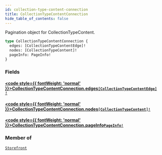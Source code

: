 ```yaml
---
id: collection-type-content-connection
title: CollectionTypeContentConnection
hide_table_of_contents: false
---
```








Pagination object for CollectionTypeContent.

```graphql
type CollectionTypeContentConnection {
  edges: [CollectionTypeContentEdge]!
  nodes: [CollectionTypeContent]!
  pageInfo: PageInfo!
}
```


### Fields

#### [<code style={{ fontWeight: 'normal' }}>CollectionTypeContentConnection.<b>edges</b></code>](#)<Bullet />[`[CollectionTypeContentEdge]!`](/demand/api/graphql-admin/reference/objects/collection-type-content-edge) <Badge class="secondary" text="non-null"/> <Badge class="secondary" text="object"/>
> 
> 

#### [<code style={{ fontWeight: 'normal' }}>CollectionTypeContentConnection.<b>nodes</b></code>](#)<Bullet />[`[CollectionTypeContent]!`](/demand/api/graphql-admin/reference/objects/collection-type-content) <Badge class="secondary" text="non-null"/> <Badge class="secondary" text="object"/>
> 
> 

#### [<code style={{ fontWeight: 'normal' }}>CollectionTypeContentConnection.<b>pageInfo</b></code>](#)<Bullet />[`PageInfo!`](/demand/api/graphql-admin/reference/objects/page-info) <Badge class="secondary" text="non-null"/> <Badge class="secondary" text="object"/>
> 
> 



### Member of

[`Storefront`](/demand/api/graphql-admin/reference/objects/storefront)  <Badge class="secondary" text="object"/>



